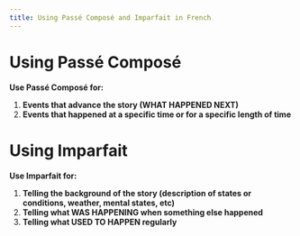 ```yaml
---
title: Using Passé Composé and Imparfait in French
---
```


# Using Passé Composé

**Use Passé Composé for:**

1. **Events that advance the story (WHAT HAPPENED NEXT)**
2. **Events that happened at a specific time or for a specific length of time**

# Using Imparfait

**Use Imparfait for:**

1. **Telling the background of the story (description of states or conditions, weather, mental states, etc)**
2. **Telling what WAS HAPPENING when something else happened**
3. **Telling what USED TO HAPPEN regularly**
